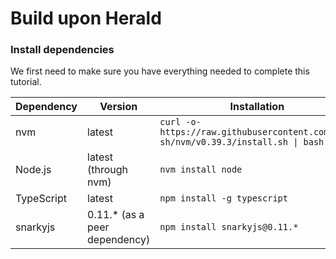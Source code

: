 
# Build upon Herald

<Steps>

### Install dependencies

We first need to make sure you have everything needed to complete this tutorial.

| Dependency  |  Version | Installation |
|---|---|---|
| nvm  | latest  | `curl -o- https://raw.githubusercontent.com/nvm-sh/nvm/v0.39.3/install.sh \| bash` |
| Node.js | latest (through nvm) | `nvm install node` |
| TypeScript | latest | `npm install -g typescript` |
| snarkyjs | 0.11.* (as a peer dependency) | `npm install snarkyjs@0.11.*` |

</Steps>